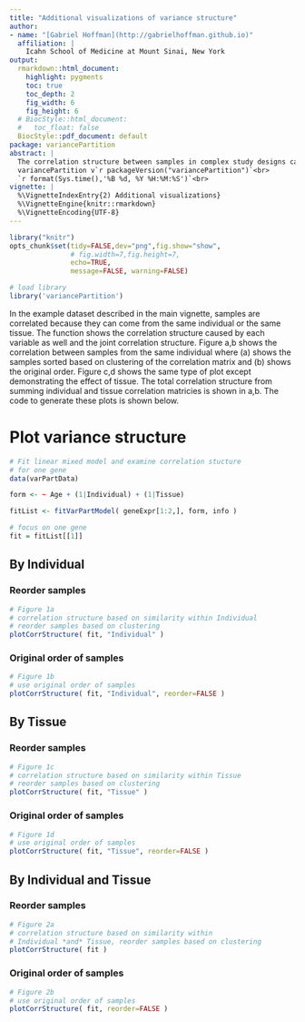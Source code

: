 ```yaml
---
title: "Additional visualizations of variance structure"
author:
- name: "[Gabriel Hoffman](http://gabrielhoffman.github.io)"
  affiliation: | 
    Icahn School of Medicine at Mount Sinai, New York
output:
  rmarkdown::html_document:
    highlight: pygments
    toc: true
    toc_depth: 2
    fig_width: 6
    fig_height: 6
  # BiocStyle::html_document:
  #   toc_float: false
  BiocStyle::pdf_document: default
package: variancePartition
abstract: |
  The correlation structure between samples in complex study designs can be decomposed into the contribution of multiple dimensions of variation.  `variancePartition` provides a statistical and visualization framework to interpret sources of variation.  Here I describe a visualization of the correlation structure between samples for a single gene.<br>  
  variancePartition v`r packageVersion("variancePartition")`<br> 
  `r format(Sys.time(),'%B %d, %Y %H:%M:%S')`<br> 
vignette: |
  %\VignetteIndexEntry{2) Additional visualizations}
  %\VignetteEngine{knitr::rmarkdown}
  %\VignetteEncoding{UTF-8}
---
```


```r
library("knitr")
opts_chunk$set(tidy=FALSE,dev="png",fig.show="show",
               # fig.width=7,fig.height=7, 
               echo=TRUE,
               message=FALSE, warning=FALSE)
``` 


```r
# load library
library('variancePartition')
```
 In the example dataset described in the main vignette, samples are correlated because they can come from the same individual or the same tissue.  The function \Rfunction{plotCorrStructure} shows the correlation structure caused by each variable as well and the joint correlation structure.  Figure \ref{fig:plotCorr}a,b shows the correlation between samples from the same individual where (a) shows the samples sorted based on clustering of the correlation matrix and (b) shows the original order.  Figure \ref{fig:plotCorr}c,d shows the same type of plot except demonstrating the effect of tissue.  The total correlation structure from summing individual and tissue correlation matricies is shown in \ref{fig:plotCorrAll}a,b.  The code to generate these plots is shown below. 

# Plot variance structure
```r
# Fit linear mixed model and examine correlation stucture
# for one gene
data(varPartData)

form <- ~ Age + (1|Individual) + (1|Tissue)

fitList <- fitVarPartModel( geneExpr[1:2,], form, info )

# focus on one gene
fit = fitList[[1]]
```

## By Individual
### Reorder samples
```r
# Figure 1a
# correlation structure based on similarity within Individual
# reorder samples based on clustering
plotCorrStructure( fit, "Individual" )

```

### Original order of samples
```r
# Figure 1b
# use original order of samples
plotCorrStructure( fit, "Individual", reorder=FALSE )
```

## By Tissue
### Reorder samples
```r
# Figure 1c
# correlation structure based on similarity within Tissue
# reorder samples based on clustering
plotCorrStructure( fit, "Tissue" )
```

### Original order of samples
```r
# Figure 1d
# use original order of samples
plotCorrStructure( fit, "Tissue", reorder=FALSE )
```

## By Individual and Tissue
### Reorder samples
```r
# Figure 2a
# correlation structure based on similarity within 
# Individual *and* Tissue, reorder samples based on clustering
plotCorrStructure( fit )
```

### Original order of samples
```r
# Figure 2b
# use original order of samples
plotCorrStructure( fit, reorder=FALSE )
```




















